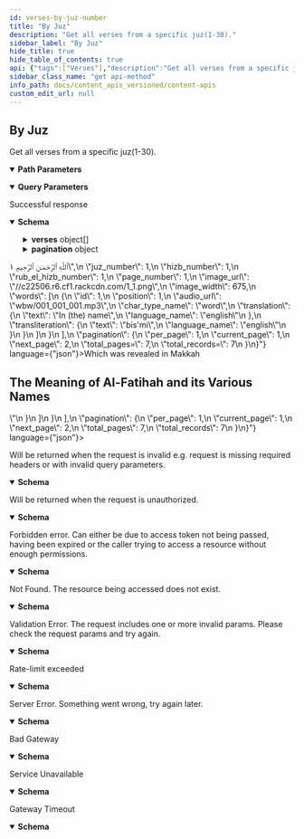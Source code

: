 ```yaml
---
id: verses-by-juz-number
title: "By Juz"
description: "Get all verses from a specific juz(1-30)."
sidebar_label: "By Juz"
hide_title: true
hide_table_of_contents: true
api: {"tags":["Verses"],"description":"Get all verses from a specific juz(1-30).","operationId":"verses-by_juz_number","parameters":[{"name":"juz_number","in":"path","required":true,"schema":{"maximum":30,"minimum":1,"type":"integer"}},{"name":"language","in":"query","description":"Language to fetch word translation in specific language.","schema":{"type":"string","default":"en"}},{"name":"words","in":"query","description":"Include words of each ayah? \n\n0 or false will not include words.\n\n1 or true will include the words.","schema":{"type":"string","default":"true","enum":["true","false"]}},{"name":"translations","in":"query","description":"comma separated ids of translations to load for each ayah. See [/resources/translations](/docs/content_apis_versioned/translations) for available ids.","schema":{"type":"string"}},{"name":"audio","in":"query","description":"Id of recitation if you want to load audio of each ayah.","schema":{"type":"integer"}},{"name":"tafsirs","in":"query","description":"Comma separated ids of tafsirs to load for each ayah if you want to load tafsirs. See [/resources/tafsirs](/docs/content_apis_versioned/tafsirs) for available ids.","schema":{"type":"string"}},{"name":"word_fields","in":"query","description":"Comma-separated list of word-level fields to include in response. [See full field reference](/docs/api/field-reference#word-level-fields).","schema":{"type":"string"}},{"name":"translation_fields","in":"query","description":"Comma separated list of translation fields if you want to add more fields for each translation. [See full field reference](/docs/api/field-reference#translation-fields).","schema":{"type":"string"}},{"name":"fields","in":"query","description":"Comma-separated list of verse-level fields to include in response. [See full field reference](/docs/api/field-reference#verse-level-fields).","schema":{"type":"string"}},{"name":"page","in":"query","description":"For paginating within the result","schema":{"type":"integer","default":1}},{"name":"per_page","in":"query","description":"records per api call, you can get maximum 50 records. ","schema":{"maximum":50,"minimum":1,"type":"integer","default":10}}],"responses":{"200":{"description":"Successful response","content":{"application/json":{"schema":{"type":"object","properties":{"verses":{"type":"array","items":{"title":"Verse","required":["hizb_number","id","juz_number","page_number","rub_number","verse_key","verse_number"],"type":"object","properties":{"id":{"type":"integer"},"chapter_id":{"type":"integer","description":"Chapter number of this verse"},"verse_number":{"type":"integer"},"verse_key":{"type":"string","description":"key of the verse, key is generated using chapter number and ayah number. e.g 1:1 is first ayah of first surah."},"verse_index":{"type":"integer"},"text_uthmani":{"type":"string","description":"Ayah text in Uthmani Script.\n\nUthmani script is an old-fashion script used by the third Caliph, Uthman, to produce the first standard quran manuscript."},"text_uthmani_simple":{"type":"string","description":"Uthmani script diacritic marks "},"text_imlaei":{"type":"string","description":"Ayah text in Imla'ei script.\n\nImla'ei script, is the modern Arabic writing style which is currently in use."},"text_imlaei_simple":{"type":"string"},"text_indopak":{"type":"string"},"text_uthmani_tajweed":{"type":"string"},"juz_number":{"type":"integer"},"hizb_number":{"type":"integer"},"rub_number":{"type":"integer"},"page_number":{"maximum":604,"minimum":1,"type":"integer","description":"page_number is deprecated, please use `v1_page` instead."},"ruku_number":{"type":"integer"},"manzil_number":{"type":"integer"},"image_url":{"type":"string"},"image_width":{"type":"integer"},"words":{"type":"array","items":{"title":"Word","required":["audio_url","char_type_name","position","translation","transliteration"],"type":"object","properties":{"id":{"type":"integer"},"position":{"type":"integer","description":"Word position within ayah"},"text_uthmani":{"type":"string","description":"Word text in Uthmanic script"},"text_indopak":{"type":"string"},"text_imlaei":{"type":"string","description":"Word text in simple/Imlaei script"},"verse_key":{"type":"string"},"page_number":{"maximum":604,"minimum":1,"type":"integer","description":"page_number is deprecated, please use `v1_page` instead."},"line_number":{"type":"integer","description":"Line number in the Mushaf for this word"},"audio_url":{"type":"string"},"location":{"type":"string"},"char_type_name":{"type":"string"},"code_v1":{"type":"string","description":"glyph code that you can use to render the word using QCF  v1 font."},"code_v2":{"type":"string","description":"glyph code that you can use to render the word using QCF  v2 font."},"translation":{"type":"object","properties":{"text":{"type":"string"},"language_name":{"type":"string"}}},"transliteration":{"type":"object","properties":{"text":{"type":"string"},"language_name":{"type":"string"}}},"v1_page":{"maximum":604,"minimum":1,"type":"integer","description":"Madani Mushaf Page number for v1 font. If `v1_page` value is 2, that means you'll use page 2 font file to render this word using v1 glyph codes."},"v2_page":{"maximum":604,"minimum":1,"type":"integer","description":"Madani Mushaf Page number for v2 font. If `v2_page` value is 2, that means you'll use page 2 font file to render this ayah using v2 glyph codes."}},"example":{"id":1,"position":1,"text_uthmani":"بِسْمِ","text_indopak":"بِسۡمِ","text_imlaei":"بِسْمِ","verse_key":"1:1","page_number":1,"line_number":2,"audio_url":"wbw/001_001_001.mp3","location":"1:1:1","char_type_name":"word","code_v1":"&#xfb51;","translation":{"text":"In (the) name","language_name":"english"},"transliteration":{"text":"bis'mi","language_name":"english"}}}},"audio":{"title":"AudioFile","type":"object","properties":{"url":{"type":"string"},"duration":{"type":"number"},"format":{"type":"string"},"segments":{"type":"array","items":{"type":"object"}}},"example":{"url":"https://verses.quran.foundation/AbdulBaset/Mujawwad/mp3/001001.mp3","duration":6,"format":"mp3","segments":[[[0,120,-1],[120,420,0],[540,810,1],[1350,1006,2],[2356,2454,3],[4810,390,-1]]]}},"translations":{"type":"array","items":{"title":"Translation","required":["resource_id","text"],"type":"object","properties":{"resource_id":{"type":"integer"},"resource_name":{"type":"string"},"id":{"type":"integer"},"text":{"type":"string","description":"Text of the translation, text could have HTML tags for formatting and footnotes. "},"verse_id":{"type":"integer"},"language_id":{"type":"integer"},"language_name":{"type":"string"},"verse_key":{"type":"string"},"chapter_id":{"type":"integer"},"verse_number":{"type":"integer"},"juz_number":{"type":"integer"},"hizb_number":{"type":"integer"},"rub_number":{"type":"integer"},"page_number":{"type":"integer"}},"example":{"resource_id":131,"resource_name":"Dr. Mustafa Khattab, the Clear Quran","id":903958,"text":"In the Name of Allah—the Most Compassionate, Most Merciful.","verse_id":1,"language_id":38,"language_name":"english","verse_key":"1:1","chapter_id":1,"verse_number":1,"juz_number":1,"hizb_number":1,"rub_el_hizb_number":1,"page_number":1,"ruku_number":1,"manzil_number":1,"slug":"tafsir-ibn-kathir"}}},"code_v1":{"type":"string","description":"Glyphs codes for QCF v1 fonts"},"code_v2":{"type":"string","description":"Glyphs codes for QCF v2 fonts"},"v1_page":{"maximum":604,"minimum":1,"type":"integer","description":"Madani Mushaf Page number for v1 font. If `v1_page` value is 2, that means you'll use page 2 font file to render this ayah using v1 glyph codes."},"v2_page":{"maximum":604,"minimum":1,"type":"integer","description":"Madani Mushaf Page number for v2 font. If `v2_page` value is 2, that means you'll use page 2 font file to render this ayah using v2 glyph codes."}},"example":{"id":1,"chapter_id":1,"verse_number":1,"verse_key":"1:1","verse_index":1,"text_uthmani":"بِسْمِ ٱللَّهِ ٱلرَّحْمَـٰنِ ٱلرَّحِيمِ","text_uthmani_simple":"بسم الله الرحمن الرحيم","text_imlaei":"بِسْمِ اللَّهِ الرَّحْمَٰنِ الرَّحِيمِ","text_imlaei_simple":"بسم الله الرحمن الرحيم","text_indopak":"بِسۡمِ اللهِ الرَّحۡمٰنِ الرَّحِيۡمِ","text_uthmani_tajweed":"بِسْمِ <tajweed class=ham_wasl>ٱ</tajweed>للَّهِ <tajweed class=ham_wasl>ٱ</tajweed><tajweed class=laam_shamsiyah>ل</tajweed>رَّحْمَ<tajweed class=madda_normal>ـٰ</tajweed>نِ <tajweed class=ham_wasl>ٱ</tajweed><tajweed class=laam_shamsiyah>ل</tajweed>رَّح<tajweed class=madda_permissible>ِي</tajweed>مِ <span class=end>١</span>","juz_number":1,"hizb_number":1,"rub_el_hizb_number":1,"page_number":1,"image_url":"//c22506.r6.cf1.rackcdn.com/1_1.png","image_width":675,"words":[{"id":1,"position":1,"audio_url":"wbw/001_001_001.mp3","char_type_name":"word","translation":{"text":"In (the) name","language_name":"english"},"transliteration":{"text":"bis'mi","language_name":"english"}}]}}},"pagination":{"title":"Pagination","type":"object","properties":{"per_page":{"type":"integer","description":"Entries per api call"},"current_page":{"type":"integer","description":""},"next_page":{"type":"integer","description":"Next page in paginated result"},"total_pages=":{"type":"integer","description":"Total number of pages"},"total_records=":{"type":"integer"}},"example":{"per_page":1,"current_page":1,"next_page":2,"total_pages=":7,"total_records=":7}}}},"example":{"verses":[{"id":1,"verse_number":1,"page_number":1,"verse_key":"1:1","juz_number":1,"hizb_number":1,"rub_el_hizb_number":1,"sajdah_type":null,"sajdah_number":null,"words":[{"id":1,"position":1,"audio_url":"wbw/001_001_001.mp3","char_type_name":"word","line_number":2,"page_number":1,"code_v1":"&#xfb51;","translation":{"text":"In (the) name","language_name":"english"},"transliteration":{"text":"bis'mi","language_name":"english"}}],"translations":[{"resource_id":131,"text":"In the Name of Allah—the Most Compassionate, Most Merciful."}],"tafsirs":[{"id":82641,"language_name":"english","name":"Tafsir Ibn Kathir","text":"<h2 class=\"title\">Which was revealed in Makkah</h2><h2 class=\"title\">The Meaning of Al-Fatihah and its Various Names</h2>"}]}],"pagination":{"per_page":1,"current_page":1,"next_page":2,"total_pages":7,"total_records":7}}}}},"400":{"description":"Will be returned when the request is invalid e.g. request is missing required headers or with invalid query parameters.","content":{"application/json":{"schema":{"title":"invalidRequestResponse","type":"object","properties":{"message":{"type":"string"},"type":{"type":"string","enum":["gateway_timeout","service_unavailable","bad_gateway","internal_server_error","unprocessable_entity","not_found","forbidden","unauthorized","invalid_request","invalid_token","insufficient_scope","service_error","invalid_path","rate_limit_exceeded"]},"success":{"type":"boolean"}}},"example":{"message":"The request is missing required headers or is invalid","type":"invalid_request","success":false}}}},"401":{"description":"Will be returned when the request is unauthorized.","content":{"application/json":{"schema":{"title":"unauthorizedResponse","type":"object","properties":{"message":{"type":"string"},"type":{"type":"string","enum":["gateway_timeout","service_unavailable","bad_gateway","internal_server_error","unprocessable_entity","not_found","forbidden","unauthorized","invalid_request","invalid_token","insufficient_scope","service_error","invalid_path","rate_limit_exceeded"]},"success":{"type":"boolean"}}},"example":{"message":"The request requires user authentication","type":"unauthorized","success":false}}}},"403":{"description":"Forbidden error. Can either be due to access token not being passed, having been expired or the caller trying to access a resource without enough permissions.","content":{"application/json":{"schema":{"title":"forbiddenResponse","type":"object","properties":{"message":{"type":"string"},"type":{"type":"string","enum":["gateway_timeout","service_unavailable","bad_gateway","internal_server_error","unprocessable_entity","not_found","forbidden","unauthorized","invalid_request","invalid_token","insufficient_scope","service_error","invalid_path","rate_limit_exceeded"]},"success":{"type":"boolean"}}},"example":{"message":"The server understood the request, but refuses to authorize it","type":"forbidden","success":false}}}},"404":{"description":"Not Found. The resource being accessed does not exist.","content":{"application/json":{"schema":{"title":"notFoundResponse","type":"object","properties":{"message":{"type":"string"},"type":{"type":"string","enum":["gateway_timeout","service_unavailable","bad_gateway","internal_server_error","unprocessable_entity","not_found","forbidden","unauthorized","invalid_request","invalid_token","insufficient_scope","service_error","invalid_path","rate_limit_exceeded"]},"success":{"type":"boolean"}}},"example":{"message":"The requested resource could not be found","type":"not_found","success":false}}}},"422":{"description":"Validation Error. The request includes one or more invalid params. Please check the request params and try again.","content":{"application/json":{"schema":{"title":"unprocessableEntityResponse","type":"object","properties":{"message":{"type":"string"},"type":{"type":"string","enum":["gateway_timeout","service_unavailable","bad_gateway","internal_server_error","unprocessable_entity","not_found","forbidden","unauthorized","invalid_request","invalid_token","insufficient_scope","service_error","invalid_path","rate_limit_exceeded"]},"success":{"type":"boolean"}}},"example":{"message":"The request was well-formed but was unable to be followed due to semantic errors","type":"unprocessable_entity","success":false}}}},"429":{"description":"Rate-limit exceeded","content":{"application/json":{"schema":{"title":"rateLimitExceededResponse","type":"object","properties":{"message":{"type":"string"},"type":{"type":"string","enum":["gateway_timeout","service_unavailable","bad_gateway","internal_server_error","unprocessable_entity","not_found","forbidden","unauthorized","invalid_request","invalid_token","insufficient_scope","service_error","invalid_path","rate_limit_exceeded"]},"success":{"type":"boolean"}}},"example":{"message":"Too many requests, please try again later","type":"rate_limit_exceeded","success":false}}}},"500":{"description":"Server Error. Something went wrong, try again later.","content":{"application/json":{"schema":{"title":"internalServerErrorResponse","type":"object","properties":{"message":{"type":"string"},"type":{"type":"string","enum":["gateway_timeout","service_unavailable","bad_gateway","internal_server_error","unprocessable_entity","not_found","forbidden","unauthorized","invalid_request","invalid_token","insufficient_scope","service_error","invalid_path","rate_limit_exceeded"]},"success":{"type":"boolean"}}},"example":{"message":"The server encountered an internal error and was unable to complete your request","type":"internal_server_error","success":false}}}},"502":{"description":"Bad Gateway","content":{"application/json":{"schema":{"title":"badGatewayResponse","type":"object","properties":{"message":{"type":"string"},"type":{"type":"string","enum":["gateway_timeout","service_unavailable","bad_gateway","internal_server_error","unprocessable_entity","not_found","forbidden","unauthorized","invalid_request","invalid_token","insufficient_scope","service_error","invalid_path","rate_limit_exceeded"]},"success":{"type":"boolean"}}},"example":{"message":"The server was acting as a gateway or proxy and received an invalid response from the upstream server","type":"bad_gateway","success":false}}}},"503":{"description":"Service Unavailable","content":{"application/json":{"schema":{"title":"serviceUnavailableResponse","type":"object","properties":{"message":{"type":"string"},"type":{"type":"string","enum":["gateway_timeout","service_unavailable","bad_gateway","internal_server_error","unprocessable_entity","not_found","forbidden","unauthorized","invalid_request","invalid_token","insufficient_scope","service_error","invalid_path","rate_limit_exceeded"]},"success":{"type":"boolean"}}},"example":{"message":"The server is currently unable to handle the request due to a temporary overload or scheduled maintenance","type":"service_unavailable","success":false}}}},"504":{"description":"Gateway Timeout","content":{"application/json":{"schema":{"title":"gatewayTimeoutResponse","type":"object","properties":{"message":{"type":"string"},"type":{"type":"string","enum":["gateway_timeout","service_unavailable","bad_gateway","internal_server_error","unprocessable_entity","not_found","forbidden","unauthorized","invalid_request","invalid_token","insufficient_scope","service_error","invalid_path","rate_limit_exceeded"]},"success":{"type":"boolean"}}},"example":{"message":"The server was acting as a gateway or proxy and did not receive a timely response from the upstream server","type":"gateway_timeout","success":false}}}}},"method":"get","path":"/verses/by_juz/{juz_number}","servers":[{"url":"https://apis-prelive.quran.foundation/content/api/v4","description":"Pre-production Server"},{"url":"https://apis.quran.foundation/content/api/v4","description":"Production Server"}],"security":[{"x-auth-token":[],"x-client-id":[]}],"securitySchemes":{"x-auth-token":{"type":"apiKey","description":"The JWT access token required for accessing the endpoints.","name":"x-auth-token","in":"header"},"x-client-id":{"type":"apiKey","description":"Your client Id","name":"x-client-id","in":"header"}},"info":{"title":"Content APIs","description":"Quran.Foundation Content APIs offer programmatic access to the Quran's core content like chapters, verses, recitations, translations, and more, distinct from user-specific data like notes and bookmarks provided by [User-related APIs](/docs/category/user-related-apis).\n\n:::important Integrity of Translations\nPlease **disable any automatic browser-translation features** (e.g. Google-Translate-in-Chrome) when displaying text returned by the *Translations* endpoints.  \nRe-translating an already vetted Quranic translation can introduce serious semantic errors.\n:::\n\n ## How to get access \n\n We are using OAuth2 flows to authenticate and authorize requests. To get started, you need to [get an access token](/docs/tutorials/oidc/getting-started-with-oauth2#obtaining-oauth-20-client-credentials) to make requests to our APIs. Since the APIs are not user-related, you will need to use the `client_credentials` grant type and [`content` scope](/docs/user_related_apis_versioned/scopes#content) when sending a request to [The OAuth 2.0 Token Endpoint](/docs/oauth2_apis_versioned/oauth-2-token-exchange) to get the access token. The below diagram shows the flow of getting an access token using the `client_credentials` grant type in a very simplified way.\n\n ![Client Credentials Flow](/img/client-credentials-flow.png) After getting a valid access token, each request to get resources will have to include 2 headers mentioned below: `x-auth-token` and `x-client-id`.","version":"v4"},"postman":{"name":"By Juz","description":{"content":"Get all verses from a specific juz(1-30).","type":"text/plain"},"url":{"path":["verses","by_juz",":juz_number"],"host":["{{baseUrl}}"],"query":[{"disabled":false,"description":{"content":"Language to fetch word translation in specific language.","type":"text/plain"},"key":"language","value":""},{"disabled":false,"description":{"content":"Include words of each ayah? \n\n0 or false will not include words.\n\n1 or true will include the words.","type":"text/plain"},"key":"words","value":""},{"disabled":false,"description":{"content":"comma separated ids of translations to load for each ayah. See [/resources/translations](/docs/content_apis_versioned/translations) for available ids.","type":"text/plain"},"key":"translations","value":""},{"disabled":false,"description":{"content":"Id of recitation if you want to load audio of each ayah.","type":"text/plain"},"key":"audio","value":""},{"disabled":false,"description":{"content":"Comma separated ids of tafsirs to load for each ayah if you want to load tafsirs. See [/resources/tafsirs](/docs/content_apis_versioned/tafsirs) for available ids.","type":"text/plain"},"key":"tafsirs","value":""},{"disabled":false,"description":{"content":"Comma-separated list of word-level fields to include in response. [See full field reference](/docs/api/field-reference#word-level-fields).","type":"text/plain"},"key":"word_fields","value":""},{"disabled":false,"description":{"content":"Comma separated list of translation fields if you want to add more fields for each translation. [See full field reference](/docs/api/field-reference#translation-fields).","type":"text/plain"},"key":"translation_fields","value":""},{"disabled":false,"description":{"content":"Comma-separated list of verse-level fields to include in response. [See full field reference](/docs/api/field-reference#verse-level-fields).","type":"text/plain"},"key":"fields","value":""},{"disabled":false,"description":{"content":"For paginating within the result","type":"text/plain"},"key":"page","value":""},{"disabled":false,"description":{"content":"records per api call, you can get maximum 50 records. ","type":"text/plain"},"key":"per_page","value":""}],"variable":[{"disabled":false,"description":{"content":"(Required) ","type":"text/plain"},"type":"any","value":"","key":"juz_number"}]},"header":[{"key":"Accept","value":"application/json"}],"method":"GET"}}
sidebar_class_name: "get api-method"
info_path: docs/content_apis_versioned/content-apis
custom_edit_url: null
---
```



## By Juz



Get all verses from a specific juz(1-30).

<details style={{"marginBottom":"1rem"}} data-collapsed={false} open={true}><summary style={{}}><strong>Path Parameters</strong></summary><div><ul><ParamsItem className={"paramsItem"} param={{"name":"juz_number","in":"path","required":true,"schema":{"maximum":30,"minimum":1,"type":"integer"}}}></ParamsItem></ul></div></details><details style={{"marginBottom":"1rem"}} data-collapsed={false} open={true}><summary style={{}}><strong>Query Parameters</strong></summary><div><ul><ParamsItem className={"paramsItem"} param={{"name":"language","in":"query","description":"Language to fetch word translation in specific language.","schema":{"type":"string","default":"en"}}}></ParamsItem><ParamsItem className={"paramsItem"} param={{"name":"words","in":"query","description":"Include words of each ayah? \n\n0 or false will not include words.\n\n1 or true will include the words.","schema":{"type":"string","default":"true","enum":["true","false"]}}}></ParamsItem><ParamsItem className={"paramsItem"} param={{"name":"translations","in":"query","description":"comma separated ids of translations to load for each ayah. See [/resources/translations](/docs/content_apis_versioned/translations) for available ids.","schema":{"type":"string"}}}></ParamsItem><ParamsItem className={"paramsItem"} param={{"name":"audio","in":"query","description":"Id of recitation if you want to load audio of each ayah.","schema":{"type":"integer"}}}></ParamsItem><ParamsItem className={"paramsItem"} param={{"name":"tafsirs","in":"query","description":"Comma separated ids of tafsirs to load for each ayah if you want to load tafsirs. See [/resources/tafsirs](/docs/content_apis_versioned/tafsirs) for available ids.","schema":{"type":"string"}}}></ParamsItem><ParamsItem className={"paramsItem"} param={{"name":"word_fields","in":"query","description":"Comma-separated list of word-level fields to include in response. [See full field reference](/docs/api/field-reference#word-level-fields).","schema":{"type":"string"}}}></ParamsItem><ParamsItem className={"paramsItem"} param={{"name":"translation_fields","in":"query","description":"Comma separated list of translation fields if you want to add more fields for each translation. [See full field reference](/docs/api/field-reference#translation-fields).","schema":{"type":"string"}}}></ParamsItem><ParamsItem className={"paramsItem"} param={{"name":"fields","in":"query","description":"Comma-separated list of verse-level fields to include in response. [See full field reference](/docs/api/field-reference#verse-level-fields).","schema":{"type":"string"}}}></ParamsItem><ParamsItem className={"paramsItem"} param={{"name":"page","in":"query","description":"For paginating within the result","schema":{"type":"integer","default":1}}}></ParamsItem><ParamsItem className={"paramsItem"} param={{"name":"per_page","in":"query","description":"records per api call, you can get maximum 50 records. ","schema":{"maximum":50,"minimum":1,"type":"integer","default":10}}}></ParamsItem></ul></div></details><div><ApiTabs><TabItem label={"200"} value={"200"}><div>

Successful response

</div><div><MimeTabs schemaType={"response"}><TabItem label={"application/json"} value={"application/json"}><SchemaTabs><TabItem label={"Schema"} value={"Schema"}><details style={{}} data-collapsed={false} open={true}><summary style={{"textAlign":"left"}}><strong>Schema</strong></summary><div style={{"textAlign":"left","marginLeft":"1rem"}}></div><ul style={{"marginLeft":"1rem"}}><SchemaItem collapsible={true} className={"schemaItem"}><details style={{}}><summary style={{}}><strong>verses</strong><span style={{"opacity":"0.6"}}> object[]</span></summary><div style={{"marginLeft":"1rem"}}><li><div style={{"fontSize":"var(--ifm-code-font-size)","opacity":"0.6","marginLeft":"-.5rem","paddingBottom":".5rem"}}>Array [</div></li><SchemaItem collapsible={false} name={"id"} required={true} schemaName={"integer"} qualifierMessage={undefined} schema={{"type":"integer"}}></SchemaItem><SchemaItem collapsible={false} name={"chapter_id"} required={false} schemaName={"integer"} qualifierMessage={undefined} schema={{"type":"integer","description":"Chapter number of this verse"}}></SchemaItem><SchemaItem collapsible={false} name={"verse_number"} required={true} schemaName={"integer"} qualifierMessage={undefined} schema={{"type":"integer"}}></SchemaItem><SchemaItem collapsible={false} name={"verse_key"} required={true} schemaName={"string"} qualifierMessage={undefined} schema={{"type":"string","description":"key of the verse, key is generated using chapter number and ayah number. e.g 1:1 is first ayah of first surah."}}></SchemaItem><SchemaItem collapsible={false} name={"verse_index"} required={false} schemaName={"integer"} qualifierMessage={undefined} schema={{"type":"integer"}}></SchemaItem><SchemaItem collapsible={false} name={"text_uthmani"} required={false} schemaName={"string"} qualifierMessage={undefined} schema={{"type":"string","description":"Ayah text in Uthmani Script.\n\nUthmani script is an old-fashion script used by the third Caliph, Uthman, to produce the first standard quran manuscript."}}></SchemaItem><SchemaItem collapsible={false} name={"text_uthmani_simple"} required={false} schemaName={"string"} qualifierMessage={undefined} schema={{"type":"string","description":"Uthmani script diacritic marks "}}></SchemaItem><SchemaItem collapsible={false} name={"text_imlaei"} required={false} schemaName={"string"} qualifierMessage={undefined} schema={{"type":"string","description":"Ayah text in Imla'ei script.\n\nImla'ei script, is the modern Arabic writing style which is currently in use."}}></SchemaItem><SchemaItem collapsible={false} name={"text_imlaei_simple"} required={false} schemaName={"string"} qualifierMessage={undefined} schema={{"type":"string"}}></SchemaItem><SchemaItem collapsible={false} name={"text_indopak"} required={false} schemaName={"string"} qualifierMessage={undefined} schema={{"type":"string"}}></SchemaItem><SchemaItem collapsible={false} name={"text_uthmani_tajweed"} required={false} schemaName={"string"} qualifierMessage={undefined} schema={{"type":"string"}}></SchemaItem><SchemaItem collapsible={false} name={"juz_number"} required={true} schemaName={"integer"} qualifierMessage={undefined} schema={{"type":"integer"}}></SchemaItem><SchemaItem collapsible={false} name={"hizb_number"} required={true} schemaName={"integer"} qualifierMessage={undefined} schema={{"type":"integer"}}></SchemaItem><SchemaItem collapsible={false} name={"rub_number"} required={true} schemaName={"integer"} qualifierMessage={undefined} schema={{"type":"integer"}}></SchemaItem><SchemaItem collapsible={false} name={"page_number"} required={true} schemaName={"integer"} qualifierMessage={"**Possible values:** `>= 1` and `<= 604`"} schema={{"maximum":604,"minimum":1,"type":"integer","description":"page_number is deprecated, please use `v1_page` instead."}}></SchemaItem><SchemaItem collapsible={false} name={"ruku_number"} required={false} schemaName={"integer"} qualifierMessage={undefined} schema={{"type":"integer"}}></SchemaItem><SchemaItem collapsible={false} name={"manzil_number"} required={false} schemaName={"integer"} qualifierMessage={undefined} schema={{"type":"integer"}}></SchemaItem><SchemaItem collapsible={false} name={"image_url"} required={false} schemaName={"string"} qualifierMessage={undefined} schema={{"type":"string"}}></SchemaItem><SchemaItem collapsible={false} name={"image_width"} required={false} schemaName={"integer"} qualifierMessage={undefined} schema={{"type":"integer"}}></SchemaItem><SchemaItem collapsible={true} className={"schemaItem"}><details style={{}}><summary style={{}}><strong>words</strong><span style={{"opacity":"0.6"}}> object[]</span></summary><div style={{"marginLeft":"1rem"}}><li><div style={{"fontSize":"var(--ifm-code-font-size)","opacity":"0.6","marginLeft":"-.5rem","paddingBottom":".5rem"}}>Array [</div></li><SchemaItem collapsible={false} name={"id"} required={false} schemaName={"integer"} qualifierMessage={undefined} schema={{"type":"integer"}}></SchemaItem><SchemaItem collapsible={false} name={"position"} required={true} schemaName={"integer"} qualifierMessage={undefined} schema={{"type":"integer","description":"Word position within ayah"}}></SchemaItem><SchemaItem collapsible={false} name={"text_uthmani"} required={false} schemaName={"string"} qualifierMessage={undefined} schema={{"type":"string","description":"Word text in Uthmanic script"}}></SchemaItem><SchemaItem collapsible={false} name={"text_indopak"} required={false} schemaName={"string"} qualifierMessage={undefined} schema={{"type":"string"}}></SchemaItem><SchemaItem collapsible={false} name={"text_imlaei"} required={false} schemaName={"string"} qualifierMessage={undefined} schema={{"type":"string","description":"Word text in simple/Imlaei script"}}></SchemaItem><SchemaItem collapsible={false} name={"verse_key"} required={false} schemaName={"string"} qualifierMessage={undefined} schema={{"type":"string"}}></SchemaItem><SchemaItem collapsible={false} name={"page_number"} required={false} schemaName={"integer"} qualifierMessage={"**Possible values:** `>= 1` and `<= 604`"} schema={{"maximum":604,"minimum":1,"type":"integer","description":"page_number is deprecated, please use `v1_page` instead."}}></SchemaItem><SchemaItem collapsible={false} name={"line_number"} required={false} schemaName={"integer"} qualifierMessage={undefined} schema={{"type":"integer","description":"Line number in the Mushaf for this word"}}></SchemaItem><SchemaItem collapsible={false} name={"audio_url"} required={true} schemaName={"string"} qualifierMessage={undefined} schema={{"type":"string"}}></SchemaItem><SchemaItem collapsible={false} name={"location"} required={false} schemaName={"string"} qualifierMessage={undefined} schema={{"type":"string"}}></SchemaItem><SchemaItem collapsible={false} name={"char_type_name"} required={true} schemaName={"string"} qualifierMessage={undefined} schema={{"type":"string"}}></SchemaItem><SchemaItem collapsible={false} name={"code_v1"} required={false} schemaName={"string"} qualifierMessage={undefined} schema={{"type":"string","description":"glyph code that you can use to render the word using QCF  v1 font."}}></SchemaItem><SchemaItem collapsible={false} name={"code_v2"} required={false} schemaName={"string"} qualifierMessage={undefined} schema={{"type":"string","description":"glyph code that you can use to render the word using QCF  v2 font."}}></SchemaItem><SchemaItem collapsible={true} className={"schemaItem"}><details style={{}}><summary style={{}}><strong>translation</strong><span style={{"opacity":"0.6"}}> object</span><strong style={{"fontSize":"var(--ifm-code-font-size)","color":"var(--openapi-required)"}}> required</strong></summary><div style={{"marginLeft":"1rem"}}><SchemaItem collapsible={false} name={"text"} required={false} schemaName={"string"} qualifierMessage={undefined} schema={{"type":"string"}}></SchemaItem><SchemaItem collapsible={false} name={"language_name"} required={false} schemaName={"string"} qualifierMessage={undefined} schema={{"type":"string"}}></SchemaItem></div></details></SchemaItem><SchemaItem collapsible={true} className={"schemaItem"}><details style={{}}><summary style={{}}><strong>transliteration</strong><span style={{"opacity":"0.6"}}> object</span><strong style={{"fontSize":"var(--ifm-code-font-size)","color":"var(--openapi-required)"}}> required</strong></summary><div style={{"marginLeft":"1rem"}}><SchemaItem collapsible={false} name={"text"} required={false} schemaName={"string"} qualifierMessage={undefined} schema={{"type":"string"}}></SchemaItem><SchemaItem collapsible={false} name={"language_name"} required={false} schemaName={"string"} qualifierMessage={undefined} schema={{"type":"string"}}></SchemaItem></div></details></SchemaItem><SchemaItem collapsible={false} name={"v1_page"} required={false} schemaName={"integer"} qualifierMessage={"**Possible values:** `>= 1` and `<= 604`"} schema={{"maximum":604,"minimum":1,"type":"integer","description":"Madani Mushaf Page number for v1 font. If `v1_page` value is 2, that means you'll use page 2 font file to render this word using v1 glyph codes."}}></SchemaItem><SchemaItem collapsible={false} name={"v2_page"} required={false} schemaName={"integer"} qualifierMessage={"**Possible values:** `>= 1` and `<= 604`"} schema={{"maximum":604,"minimum":1,"type":"integer","description":"Madani Mushaf Page number for v2 font. If `v2_page` value is 2, that means you'll use page 2 font file to render this ayah using v2 glyph codes."}}></SchemaItem><li><div style={{"fontSize":"var(--ifm-code-font-size)","opacity":"0.6","marginLeft":"-.5rem"}}>]</div></li></div></details></SchemaItem><SchemaItem collapsible={true} className={"schemaItem"}><details style={{}}><summary style={{}}><strong>audio</strong><span style={{"opacity":"0.6"}}> object</span></summary><div style={{"marginLeft":"1rem"}}><SchemaItem collapsible={false} name={"url"} required={false} schemaName={"string"} qualifierMessage={undefined} schema={{"type":"string"}}></SchemaItem><SchemaItem collapsible={false} name={"duration"} required={false} schemaName={"number"} qualifierMessage={undefined} schema={{"type":"number"}}></SchemaItem><SchemaItem collapsible={false} name={"format"} required={false} schemaName={"string"} qualifierMessage={undefined} schema={{"type":"string"}}></SchemaItem><SchemaItem collapsible={false} name={"segments"} required={false} schemaName={"object[]"} qualifierMessage={undefined} schema={{"type":"array","items":{"type":"object"}}}></SchemaItem></div></details></SchemaItem><SchemaItem collapsible={true} className={"schemaItem"}><details style={{}}><summary style={{}}><strong>translations</strong><span style={{"opacity":"0.6"}}> object[]</span></summary><div style={{"marginLeft":"1rem"}}><li><div style={{"fontSize":"var(--ifm-code-font-size)","opacity":"0.6","marginLeft":"-.5rem","paddingBottom":".5rem"}}>Array [</div></li><SchemaItem collapsible={false} name={"resource_id"} required={true} schemaName={"integer"} qualifierMessage={undefined} schema={{"type":"integer"}}></SchemaItem><SchemaItem collapsible={false} name={"resource_name"} required={false} schemaName={"string"} qualifierMessage={undefined} schema={{"type":"string"}}></SchemaItem><SchemaItem collapsible={false} name={"id"} required={false} schemaName={"integer"} qualifierMessage={undefined} schema={{"type":"integer"}}></SchemaItem><SchemaItem collapsible={false} name={"text"} required={true} schemaName={"string"} qualifierMessage={undefined} schema={{"type":"string","description":"Text of the translation, text could have HTML tags for formatting and footnotes. "}}></SchemaItem><SchemaItem collapsible={false} name={"verse_id"} required={false} schemaName={"integer"} qualifierMessage={undefined} schema={{"type":"integer"}}></SchemaItem><SchemaItem collapsible={false} name={"language_id"} required={false} schemaName={"integer"} qualifierMessage={undefined} schema={{"type":"integer"}}></SchemaItem><SchemaItem collapsible={false} name={"language_name"} required={false} schemaName={"string"} qualifierMessage={undefined} schema={{"type":"string"}}></SchemaItem><SchemaItem collapsible={false} name={"verse_key"} required={false} schemaName={"string"} qualifierMessage={undefined} schema={{"type":"string"}}></SchemaItem><SchemaItem collapsible={false} name={"chapter_id"} required={false} schemaName={"integer"} qualifierMessage={undefined} schema={{"type":"integer"}}></SchemaItem><SchemaItem collapsible={false} name={"verse_number"} required={false} schemaName={"integer"} qualifierMessage={undefined} schema={{"type":"integer"}}></SchemaItem><SchemaItem collapsible={false} name={"juz_number"} required={false} schemaName={"integer"} qualifierMessage={undefined} schema={{"type":"integer"}}></SchemaItem><SchemaItem collapsible={false} name={"hizb_number"} required={false} schemaName={"integer"} qualifierMessage={undefined} schema={{"type":"integer"}}></SchemaItem><SchemaItem collapsible={false} name={"rub_number"} required={false} schemaName={"integer"} qualifierMessage={undefined} schema={{"type":"integer"}}></SchemaItem><SchemaItem collapsible={false} name={"page_number"} required={false} schemaName={"integer"} qualifierMessage={undefined} schema={{"type":"integer"}}></SchemaItem><li><div style={{"fontSize":"var(--ifm-code-font-size)","opacity":"0.6","marginLeft":"-.5rem"}}>]</div></li></div></details></SchemaItem><SchemaItem collapsible={false} name={"code_v1"} required={false} schemaName={"string"} qualifierMessage={undefined} schema={{"type":"string","description":"Glyphs codes for QCF v1 fonts"}}></SchemaItem><SchemaItem collapsible={false} name={"code_v2"} required={false} schemaName={"string"} qualifierMessage={undefined} schema={{"type":"string","description":"Glyphs codes for QCF v2 fonts"}}></SchemaItem><SchemaItem collapsible={false} name={"v1_page"} required={false} schemaName={"integer"} qualifierMessage={"**Possible values:** `>= 1` and `<= 604`"} schema={{"maximum":604,"minimum":1,"type":"integer","description":"Madani Mushaf Page number for v1 font. If `v1_page` value is 2, that means you'll use page 2 font file to render this ayah using v1 glyph codes."}}></SchemaItem><SchemaItem collapsible={false} name={"v2_page"} required={false} schemaName={"integer"} qualifierMessage={"**Possible values:** `>= 1` and `<= 604`"} schema={{"maximum":604,"minimum":1,"type":"integer","description":"Madani Mushaf Page number for v2 font. If `v2_page` value is 2, that means you'll use page 2 font file to render this ayah using v2 glyph codes."}}></SchemaItem><li><div style={{"fontSize":"var(--ifm-code-font-size)","opacity":"0.6","marginLeft":"-.5rem"}}>]</div></li></div></details></SchemaItem><SchemaItem collapsible={true} className={"schemaItem"}><details style={{}}><summary style={{}}><strong>pagination</strong><span style={{"opacity":"0.6"}}> object</span></summary><div style={{"marginLeft":"1rem"}}><SchemaItem collapsible={false} name={"per_page"} required={false} schemaName={"integer"} qualifierMessage={undefined} schema={{"type":"integer","description":"Entries per api call"}}></SchemaItem><SchemaItem collapsible={false} name={"current_page"} required={false} schemaName={"integer"} qualifierMessage={undefined} schema={{"type":"integer","description":""}}></SchemaItem><SchemaItem collapsible={false} name={"next_page"} required={false} schemaName={"integer"} qualifierMessage={undefined} schema={{"type":"integer","description":"Next page in paginated result"}}></SchemaItem><SchemaItem collapsible={false} name={"total_pages="} required={false} schemaName={"integer"} qualifierMessage={undefined} schema={{"type":"integer","description":"Total number of pages"}}></SchemaItem><SchemaItem collapsible={false} name={"total_records="} required={false} schemaName={"integer"} qualifierMessage={undefined} schema={{"type":"integer"}}></SchemaItem></div></details></SchemaItem></ul></details></TabItem><TabItem label={"Example (from schema)"} value={"Example (from schema)"}><ResponseSamples responseExample={"{\n  \"verses\": [\n    {\n      \"id\": 1,\n      \"chapter_id\": 1,\n      \"verse_number\": 1,\n      \"verse_key\": \"1:1\",\n      \"verse_index\": 1,\n      \"text_uthmani\": \"بِسْمِ ٱللَّهِ ٱلرَّحْمَـٰنِ ٱلرَّحِيمِ\",\n      \"text_uthmani_simple\": \"بسم الله الرحمن الرحيم\",\n      \"text_imlaei\": \"بِسْمِ اللَّهِ الرَّحْمَٰنِ الرَّحِيمِ\",\n      \"text_imlaei_simple\": \"بسم الله الرحمن الرحيم\",\n      \"text_indopak\": \"بِسۡمِ اللهِ الرَّحۡمٰنِ الرَّحِيۡمِ\",\n      \"text_uthmani_tajweed\": \"بِسْمِ <tajweed class=ham_wasl>ٱ</tajweed>للَّهِ <tajweed class=ham_wasl>ٱ</tajweed><tajweed class=laam_shamsiyah>ل</tajweed>رَّحْمَ<tajweed class=madda_normal>ـٰ</tajweed>نِ <tajweed class=ham_wasl>ٱ</tajweed><tajweed class=laam_shamsiyah>ل</tajweed>رَّح<tajweed class=madda_permissible>ِي</tajweed>مِ <span class=end>١</span>\",\n      \"juz_number\": 1,\n      \"hizb_number\": 1,\n      \"rub_el_hizb_number\": 1,\n      \"page_number\": 1,\n      \"image_url\": \"//c22506.r6.cf1.rackcdn.com/1_1.png\",\n      \"image_width\": 675,\n      \"words\": [\n        {\n          \"id\": 1,\n          \"position\": 1,\n          \"audio_url\": \"wbw/001_001_001.mp3\",\n          \"char_type_name\": \"word\",\n          \"translation\": {\n            \"text\": \"In (the) name\",\n            \"language_name\": \"english\"\n          },\n          \"transliteration\": {\n            \"text\": \"bis'mi\",\n            \"language_name\": \"english\"\n          }\n        }\n      ]\n    }\n  ],\n  \"pagination\": {\n    \"per_page\": 1,\n    \"current_page\": 1,\n    \"next_page\": 2,\n    \"total_pages=\": 7,\n    \"total_records=\": 7\n  }\n}"} language={"json"}></ResponseSamples></TabItem><TabItem label={"Example"} value={"Example"}><ResponseSamples responseExample={"{\n  \"verses\": [\n    {\n      \"id\": 1,\n      \"verse_number\": 1,\n      \"page_number\": 1,\n      \"verse_key\": \"1:1\",\n      \"juz_number\": 1,\n      \"hizb_number\": 1,\n      \"rub_el_hizb_number\": 1,\n      \"sajdah_type\": null,\n      \"sajdah_number\": null,\n      \"words\": [\n        {\n          \"id\": 1,\n          \"position\": 1,\n          \"audio_url\": \"wbw/001_001_001.mp3\",\n          \"char_type_name\": \"word\",\n          \"line_number\": 2,\n          \"page_number\": 1,\n          \"code_v1\": \"&#xfb51;\",\n          \"translation\": {\n            \"text\": \"In (the) name\",\n            \"language_name\": \"english\"\n          },\n          \"transliteration\": {\n            \"text\": \"bis'mi\",\n            \"language_name\": \"english\"\n          }\n        }\n      ],\n      \"translations\": [\n        {\n          \"resource_id\": 131,\n          \"text\": \"In the Name of Allah—the Most Compassionate, Most Merciful.\"\n        }\n      ],\n      \"tafsirs\": [\n        {\n          \"id\": 82641,\n          \"language_name\": \"english\",\n          \"name\": \"Tafsir Ibn Kathir\",\n          \"text\": \"<h2 class=\\\"title\\\">Which was revealed in Makkah</h2><h2 class=\\\"title\\\">The Meaning of Al-Fatihah and its Various Names</h2>\"\n        }\n      ]\n    }\n  ],\n  \"pagination\": {\n    \"per_page\": 1,\n    \"current_page\": 1,\n    \"next_page\": 2,\n    \"total_pages\": 7,\n    \"total_records\": 7\n  }\n}"} language={"json"}></ResponseSamples></TabItem></SchemaTabs></TabItem></MimeTabs></div></TabItem><TabItem label={"400"} value={"400"}><div>

Will be returned when the request is invalid e.g. request is missing required headers or with invalid query parameters.

</div><div><MimeTabs schemaType={"response"}><TabItem label={"application/json"} value={"application/json"}><SchemaTabs><TabItem label={"Schema"} value={"Schema"}><details style={{}} data-collapsed={false} open={true}><summary style={{"textAlign":"left"}}><strong>Schema</strong></summary><div style={{"textAlign":"left","marginLeft":"1rem"}}></div><ul style={{"marginLeft":"1rem"}}><SchemaItem collapsible={false} name={"message"} required={false} schemaName={"string"} qualifierMessage={undefined} schema={{"type":"string"}}></SchemaItem><SchemaItem collapsible={false} name={"type"} required={false} schemaName={"string"} qualifierMessage={"**Possible values:** [`gateway_timeout`, `service_unavailable`, `bad_gateway`, `internal_server_error`, `unprocessable_entity`, `not_found`, `forbidden`, `unauthorized`, `invalid_request`, `invalid_token`, `insufficient_scope`, `service_error`, `invalid_path`, `rate_limit_exceeded`]"} schema={{"type":"string","enum":["gateway_timeout","service_unavailable","bad_gateway","internal_server_error","unprocessable_entity","not_found","forbidden","unauthorized","invalid_request","invalid_token","insufficient_scope","service_error","invalid_path","rate_limit_exceeded"]}}></SchemaItem><SchemaItem collapsible={false} name={"success"} required={false} schemaName={"boolean"} qualifierMessage={undefined} schema={{"type":"boolean"}}></SchemaItem></ul></details></TabItem><TabItem label={"Example (from schema)"} value={"Example (from schema)"}><ResponseSamples responseExample={"{\n  \"message\": \"string\",\n  \"type\": \"gateway_timeout\",\n  \"success\": true\n}"} language={"json"}></ResponseSamples></TabItem><TabItem label={"Example"} value={"Example"}><ResponseSamples responseExample={"{\n  \"message\": \"The request is missing required headers or is invalid\",\n  \"type\": \"invalid_request\",\n  \"success\": false\n}"} language={"json"}></ResponseSamples></TabItem></SchemaTabs></TabItem></MimeTabs></div></TabItem><TabItem label={"401"} value={"401"}><div>

Will be returned when the request is unauthorized.

</div><div><MimeTabs schemaType={"response"}><TabItem label={"application/json"} value={"application/json"}><SchemaTabs><TabItem label={"Schema"} value={"Schema"}><details style={{}} data-collapsed={false} open={true}><summary style={{"textAlign":"left"}}><strong>Schema</strong></summary><div style={{"textAlign":"left","marginLeft":"1rem"}}></div><ul style={{"marginLeft":"1rem"}}><SchemaItem collapsible={false} name={"message"} required={false} schemaName={"string"} qualifierMessage={undefined} schema={{"type":"string"}}></SchemaItem><SchemaItem collapsible={false} name={"type"} required={false} schemaName={"string"} qualifierMessage={"**Possible values:** [`gateway_timeout`, `service_unavailable`, `bad_gateway`, `internal_server_error`, `unprocessable_entity`, `not_found`, `forbidden`, `unauthorized`, `invalid_request`, `invalid_token`, `insufficient_scope`, `service_error`, `invalid_path`, `rate_limit_exceeded`]"} schema={{"type":"string","enum":["gateway_timeout","service_unavailable","bad_gateway","internal_server_error","unprocessable_entity","not_found","forbidden","unauthorized","invalid_request","invalid_token","insufficient_scope","service_error","invalid_path","rate_limit_exceeded"]}}></SchemaItem><SchemaItem collapsible={false} name={"success"} required={false} schemaName={"boolean"} qualifierMessage={undefined} schema={{"type":"boolean"}}></SchemaItem></ul></details></TabItem><TabItem label={"Example (from schema)"} value={"Example (from schema)"}><ResponseSamples responseExample={"{\n  \"message\": \"string\",\n  \"type\": \"gateway_timeout\",\n  \"success\": true\n}"} language={"json"}></ResponseSamples></TabItem><TabItem label={"Example"} value={"Example"}><ResponseSamples responseExample={"{\n  \"message\": \"The request requires user authentication\",\n  \"type\": \"unauthorized\",\n  \"success\": false\n}"} language={"json"}></ResponseSamples></TabItem></SchemaTabs></TabItem></MimeTabs></div></TabItem><TabItem label={"403"} value={"403"}><div>

Forbidden error. Can either be due to access token not being passed, having been expired or the caller trying to access a resource without enough permissions.

</div><div><MimeTabs schemaType={"response"}><TabItem label={"application/json"} value={"application/json"}><SchemaTabs><TabItem label={"Schema"} value={"Schema"}><details style={{}} data-collapsed={false} open={true}><summary style={{"textAlign":"left"}}><strong>Schema</strong></summary><div style={{"textAlign":"left","marginLeft":"1rem"}}></div><ul style={{"marginLeft":"1rem"}}><SchemaItem collapsible={false} name={"message"} required={false} schemaName={"string"} qualifierMessage={undefined} schema={{"type":"string"}}></SchemaItem><SchemaItem collapsible={false} name={"type"} required={false} schemaName={"string"} qualifierMessage={"**Possible values:** [`gateway_timeout`, `service_unavailable`, `bad_gateway`, `internal_server_error`, `unprocessable_entity`, `not_found`, `forbidden`, `unauthorized`, `invalid_request`, `invalid_token`, `insufficient_scope`, `service_error`, `invalid_path`, `rate_limit_exceeded`]"} schema={{"type":"string","enum":["gateway_timeout","service_unavailable","bad_gateway","internal_server_error","unprocessable_entity","not_found","forbidden","unauthorized","invalid_request","invalid_token","insufficient_scope","service_error","invalid_path","rate_limit_exceeded"]}}></SchemaItem><SchemaItem collapsible={false} name={"success"} required={false} schemaName={"boolean"} qualifierMessage={undefined} schema={{"type":"boolean"}}></SchemaItem></ul></details></TabItem><TabItem label={"Example (from schema)"} value={"Example (from schema)"}><ResponseSamples responseExample={"{\n  \"message\": \"string\",\n  \"type\": \"gateway_timeout\",\n  \"success\": true\n}"} language={"json"}></ResponseSamples></TabItem><TabItem label={"Example"} value={"Example"}><ResponseSamples responseExample={"{\n  \"message\": \"The server understood the request, but refuses to authorize it\",\n  \"type\": \"forbidden\",\n  \"success\": false\n}"} language={"json"}></ResponseSamples></TabItem></SchemaTabs></TabItem></MimeTabs></div></TabItem><TabItem label={"404"} value={"404"}><div>

Not Found. The resource being accessed does not exist.

</div><div><MimeTabs schemaType={"response"}><TabItem label={"application/json"} value={"application/json"}><SchemaTabs><TabItem label={"Schema"} value={"Schema"}><details style={{}} data-collapsed={false} open={true}><summary style={{"textAlign":"left"}}><strong>Schema</strong></summary><div style={{"textAlign":"left","marginLeft":"1rem"}}></div><ul style={{"marginLeft":"1rem"}}><SchemaItem collapsible={false} name={"message"} required={false} schemaName={"string"} qualifierMessage={undefined} schema={{"type":"string"}}></SchemaItem><SchemaItem collapsible={false} name={"type"} required={false} schemaName={"string"} qualifierMessage={"**Possible values:** [`gateway_timeout`, `service_unavailable`, `bad_gateway`, `internal_server_error`, `unprocessable_entity`, `not_found`, `forbidden`, `unauthorized`, `invalid_request`, `invalid_token`, `insufficient_scope`, `service_error`, `invalid_path`, `rate_limit_exceeded`]"} schema={{"type":"string","enum":["gateway_timeout","service_unavailable","bad_gateway","internal_server_error","unprocessable_entity","not_found","forbidden","unauthorized","invalid_request","invalid_token","insufficient_scope","service_error","invalid_path","rate_limit_exceeded"]}}></SchemaItem><SchemaItem collapsible={false} name={"success"} required={false} schemaName={"boolean"} qualifierMessage={undefined} schema={{"type":"boolean"}}></SchemaItem></ul></details></TabItem><TabItem label={"Example (from schema)"} value={"Example (from schema)"}><ResponseSamples responseExample={"{\n  \"message\": \"string\",\n  \"type\": \"gateway_timeout\",\n  \"success\": true\n}"} language={"json"}></ResponseSamples></TabItem><TabItem label={"Example"} value={"Example"}><ResponseSamples responseExample={"{\n  \"message\": \"The requested resource could not be found\",\n  \"type\": \"not_found\",\n  \"success\": false\n}"} language={"json"}></ResponseSamples></TabItem></SchemaTabs></TabItem></MimeTabs></div></TabItem><TabItem label={"422"} value={"422"}><div>

Validation Error. The request includes one or more invalid params. Please check the request params and try again.

</div><div><MimeTabs schemaType={"response"}><TabItem label={"application/json"} value={"application/json"}><SchemaTabs><TabItem label={"Schema"} value={"Schema"}><details style={{}} data-collapsed={false} open={true}><summary style={{"textAlign":"left"}}><strong>Schema</strong></summary><div style={{"textAlign":"left","marginLeft":"1rem"}}></div><ul style={{"marginLeft":"1rem"}}><SchemaItem collapsible={false} name={"message"} required={false} schemaName={"string"} qualifierMessage={undefined} schema={{"type":"string"}}></SchemaItem><SchemaItem collapsible={false} name={"type"} required={false} schemaName={"string"} qualifierMessage={"**Possible values:** [`gateway_timeout`, `service_unavailable`, `bad_gateway`, `internal_server_error`, `unprocessable_entity`, `not_found`, `forbidden`, `unauthorized`, `invalid_request`, `invalid_token`, `insufficient_scope`, `service_error`, `invalid_path`, `rate_limit_exceeded`]"} schema={{"type":"string","enum":["gateway_timeout","service_unavailable","bad_gateway","internal_server_error","unprocessable_entity","not_found","forbidden","unauthorized","invalid_request","invalid_token","insufficient_scope","service_error","invalid_path","rate_limit_exceeded"]}}></SchemaItem><SchemaItem collapsible={false} name={"success"} required={false} schemaName={"boolean"} qualifierMessage={undefined} schema={{"type":"boolean"}}></SchemaItem></ul></details></TabItem><TabItem label={"Example (from schema)"} value={"Example (from schema)"}><ResponseSamples responseExample={"{\n  \"message\": \"string\",\n  \"type\": \"gateway_timeout\",\n  \"success\": true\n}"} language={"json"}></ResponseSamples></TabItem><TabItem label={"Example"} value={"Example"}><ResponseSamples responseExample={"{\n  \"message\": \"The request was well-formed but was unable to be followed due to semantic errors\",\n  \"type\": \"unprocessable_entity\",\n  \"success\": false\n}"} language={"json"}></ResponseSamples></TabItem></SchemaTabs></TabItem></MimeTabs></div></TabItem><TabItem label={"429"} value={"429"}><div>

Rate-limit exceeded

</div><div><MimeTabs schemaType={"response"}><TabItem label={"application/json"} value={"application/json"}><SchemaTabs><TabItem label={"Schema"} value={"Schema"}><details style={{}} data-collapsed={false} open={true}><summary style={{"textAlign":"left"}}><strong>Schema</strong></summary><div style={{"textAlign":"left","marginLeft":"1rem"}}></div><ul style={{"marginLeft":"1rem"}}><SchemaItem collapsible={false} name={"message"} required={false} schemaName={"string"} qualifierMessage={undefined} schema={{"type":"string"}}></SchemaItem><SchemaItem collapsible={false} name={"type"} required={false} schemaName={"string"} qualifierMessage={"**Possible values:** [`gateway_timeout`, `service_unavailable`, `bad_gateway`, `internal_server_error`, `unprocessable_entity`, `not_found`, `forbidden`, `unauthorized`, `invalid_request`, `invalid_token`, `insufficient_scope`, `service_error`, `invalid_path`, `rate_limit_exceeded`]"} schema={{"type":"string","enum":["gateway_timeout","service_unavailable","bad_gateway","internal_server_error","unprocessable_entity","not_found","forbidden","unauthorized","invalid_request","invalid_token","insufficient_scope","service_error","invalid_path","rate_limit_exceeded"]}}></SchemaItem><SchemaItem collapsible={false} name={"success"} required={false} schemaName={"boolean"} qualifierMessage={undefined} schema={{"type":"boolean"}}></SchemaItem></ul></details></TabItem><TabItem label={"Example (from schema)"} value={"Example (from schema)"}><ResponseSamples responseExample={"{\n  \"message\": \"string\",\n  \"type\": \"gateway_timeout\",\n  \"success\": true\n}"} language={"json"}></ResponseSamples></TabItem><TabItem label={"Example"} value={"Example"}><ResponseSamples responseExample={"{\n  \"message\": \"Too many requests, please try again later\",\n  \"type\": \"rate_limit_exceeded\",\n  \"success\": false\n}"} language={"json"}></ResponseSamples></TabItem></SchemaTabs></TabItem></MimeTabs></div></TabItem><TabItem label={"500"} value={"500"}><div>

Server Error. Something went wrong, try again later.

</div><div><MimeTabs schemaType={"response"}><TabItem label={"application/json"} value={"application/json"}><SchemaTabs><TabItem label={"Schema"} value={"Schema"}><details style={{}} data-collapsed={false} open={true}><summary style={{"textAlign":"left"}}><strong>Schema</strong></summary><div style={{"textAlign":"left","marginLeft":"1rem"}}></div><ul style={{"marginLeft":"1rem"}}><SchemaItem collapsible={false} name={"message"} required={false} schemaName={"string"} qualifierMessage={undefined} schema={{"type":"string"}}></SchemaItem><SchemaItem collapsible={false} name={"type"} required={false} schemaName={"string"} qualifierMessage={"**Possible values:** [`gateway_timeout`, `service_unavailable`, `bad_gateway`, `internal_server_error`, `unprocessable_entity`, `not_found`, `forbidden`, `unauthorized`, `invalid_request`, `invalid_token`, `insufficient_scope`, `service_error`, `invalid_path`, `rate_limit_exceeded`]"} schema={{"type":"string","enum":["gateway_timeout","service_unavailable","bad_gateway","internal_server_error","unprocessable_entity","not_found","forbidden","unauthorized","invalid_request","invalid_token","insufficient_scope","service_error","invalid_path","rate_limit_exceeded"]}}></SchemaItem><SchemaItem collapsible={false} name={"success"} required={false} schemaName={"boolean"} qualifierMessage={undefined} schema={{"type":"boolean"}}></SchemaItem></ul></details></TabItem><TabItem label={"Example (from schema)"} value={"Example (from schema)"}><ResponseSamples responseExample={"{\n  \"message\": \"string\",\n  \"type\": \"gateway_timeout\",\n  \"success\": true\n}"} language={"json"}></ResponseSamples></TabItem><TabItem label={"Example"} value={"Example"}><ResponseSamples responseExample={"{\n  \"message\": \"The server encountered an internal error and was unable to complete your request\",\n  \"type\": \"internal_server_error\",\n  \"success\": false\n}"} language={"json"}></ResponseSamples></TabItem></SchemaTabs></TabItem></MimeTabs></div></TabItem><TabItem label={"502"} value={"502"}><div>

Bad Gateway

</div><div><MimeTabs schemaType={"response"}><TabItem label={"application/json"} value={"application/json"}><SchemaTabs><TabItem label={"Schema"} value={"Schema"}><details style={{}} data-collapsed={false} open={true}><summary style={{"textAlign":"left"}}><strong>Schema</strong></summary><div style={{"textAlign":"left","marginLeft":"1rem"}}></div><ul style={{"marginLeft":"1rem"}}><SchemaItem collapsible={false} name={"message"} required={false} schemaName={"string"} qualifierMessage={undefined} schema={{"type":"string"}}></SchemaItem><SchemaItem collapsible={false} name={"type"} required={false} schemaName={"string"} qualifierMessage={"**Possible values:** [`gateway_timeout`, `service_unavailable`, `bad_gateway`, `internal_server_error`, `unprocessable_entity`, `not_found`, `forbidden`, `unauthorized`, `invalid_request`, `invalid_token`, `insufficient_scope`, `service_error`, `invalid_path`, `rate_limit_exceeded`]"} schema={{"type":"string","enum":["gateway_timeout","service_unavailable","bad_gateway","internal_server_error","unprocessable_entity","not_found","forbidden","unauthorized","invalid_request","invalid_token","insufficient_scope","service_error","invalid_path","rate_limit_exceeded"]}}></SchemaItem><SchemaItem collapsible={false} name={"success"} required={false} schemaName={"boolean"} qualifierMessage={undefined} schema={{"type":"boolean"}}></SchemaItem></ul></details></TabItem><TabItem label={"Example (from schema)"} value={"Example (from schema)"}><ResponseSamples responseExample={"{\n  \"message\": \"string\",\n  \"type\": \"gateway_timeout\",\n  \"success\": true\n}"} language={"json"}></ResponseSamples></TabItem><TabItem label={"Example"} value={"Example"}><ResponseSamples responseExample={"{\n  \"message\": \"The server was acting as a gateway or proxy and received an invalid response from the upstream server\",\n  \"type\": \"bad_gateway\",\n  \"success\": false\n}"} language={"json"}></ResponseSamples></TabItem></SchemaTabs></TabItem></MimeTabs></div></TabItem><TabItem label={"503"} value={"503"}><div>

Service Unavailable

</div><div><MimeTabs schemaType={"response"}><TabItem label={"application/json"} value={"application/json"}><SchemaTabs><TabItem label={"Schema"} value={"Schema"}><details style={{}} data-collapsed={false} open={true}><summary style={{"textAlign":"left"}}><strong>Schema</strong></summary><div style={{"textAlign":"left","marginLeft":"1rem"}}></div><ul style={{"marginLeft":"1rem"}}><SchemaItem collapsible={false} name={"message"} required={false} schemaName={"string"} qualifierMessage={undefined} schema={{"type":"string"}}></SchemaItem><SchemaItem collapsible={false} name={"type"} required={false} schemaName={"string"} qualifierMessage={"**Possible values:** [`gateway_timeout`, `service_unavailable`, `bad_gateway`, `internal_server_error`, `unprocessable_entity`, `not_found`, `forbidden`, `unauthorized`, `invalid_request`, `invalid_token`, `insufficient_scope`, `service_error`, `invalid_path`, `rate_limit_exceeded`]"} schema={{"type":"string","enum":["gateway_timeout","service_unavailable","bad_gateway","internal_server_error","unprocessable_entity","not_found","forbidden","unauthorized","invalid_request","invalid_token","insufficient_scope","service_error","invalid_path","rate_limit_exceeded"]}}></SchemaItem><SchemaItem collapsible={false} name={"success"} required={false} schemaName={"boolean"} qualifierMessage={undefined} schema={{"type":"boolean"}}></SchemaItem></ul></details></TabItem><TabItem label={"Example (from schema)"} value={"Example (from schema)"}><ResponseSamples responseExample={"{\n  \"message\": \"string\",\n  \"type\": \"gateway_timeout\",\n  \"success\": true\n}"} language={"json"}></ResponseSamples></TabItem><TabItem label={"Example"} value={"Example"}><ResponseSamples responseExample={"{\n  \"message\": \"The server is currently unable to handle the request due to a temporary overload or scheduled maintenance\",\n  \"type\": \"service_unavailable\",\n  \"success\": false\n}"} language={"json"}></ResponseSamples></TabItem></SchemaTabs></TabItem></MimeTabs></div></TabItem><TabItem label={"504"} value={"504"}><div>

Gateway Timeout

</div><div><MimeTabs schemaType={"response"}><TabItem label={"application/json"} value={"application/json"}><SchemaTabs><TabItem label={"Schema"} value={"Schema"}><details style={{}} data-collapsed={false} open={true}><summary style={{"textAlign":"left"}}><strong>Schema</strong></summary><div style={{"textAlign":"left","marginLeft":"1rem"}}></div><ul style={{"marginLeft":"1rem"}}><SchemaItem collapsible={false} name={"message"} required={false} schemaName={"string"} qualifierMessage={undefined} schema={{"type":"string"}}></SchemaItem><SchemaItem collapsible={false} name={"type"} required={false} schemaName={"string"} qualifierMessage={"**Possible values:** [`gateway_timeout`, `service_unavailable`, `bad_gateway`, `internal_server_error`, `unprocessable_entity`, `not_found`, `forbidden`, `unauthorized`, `invalid_request`, `invalid_token`, `insufficient_scope`, `service_error`, `invalid_path`, `rate_limit_exceeded`]"} schema={{"type":"string","enum":["gateway_timeout","service_unavailable","bad_gateway","internal_server_error","unprocessable_entity","not_found","forbidden","unauthorized","invalid_request","invalid_token","insufficient_scope","service_error","invalid_path","rate_limit_exceeded"]}}></SchemaItem><SchemaItem collapsible={false} name={"success"} required={false} schemaName={"boolean"} qualifierMessage={undefined} schema={{"type":"boolean"}}></SchemaItem></ul></details></TabItem><TabItem label={"Example (from schema)"} value={"Example (from schema)"}><ResponseSamples responseExample={"{\n  \"message\": \"string\",\n  \"type\": \"gateway_timeout\",\n  \"success\": true\n}"} language={"json"}></ResponseSamples></TabItem><TabItem label={"Example"} value={"Example"}><ResponseSamples responseExample={"{\n  \"message\": \"The server was acting as a gateway or proxy and did not receive a timely response from the upstream server\",\n  \"type\": \"gateway_timeout\",\n  \"success\": false\n}"} language={"json"}></ResponseSamples></TabItem></SchemaTabs></TabItem></MimeTabs></div></TabItem></ApiTabs></div>
      
